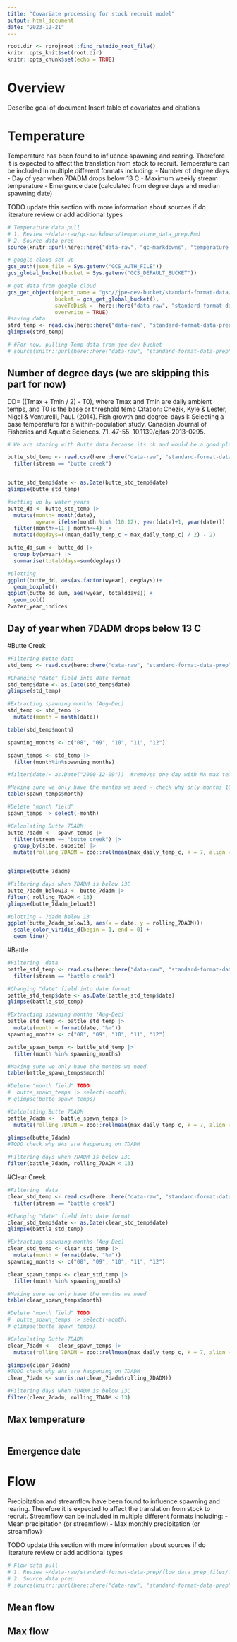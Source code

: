 ```yaml
---
title: "Covariate processing for stock recruit model"
output: html_document
date: "2023-12-21"
---
```


```r
root.dir <- rprojroot::find_rstudio_root_file()
knitr::opts_knit$set(root.dir)
knitr::opts_chunk$set(echo = TRUE)
```

               
               
# Overview
Describe goal of document
Insert table of covariates and citations

# Temperature
Temperature has been found to influence spawning and rearing. Therefore it is expected to affect the translation from stock to recruit. Temperature can be included in multiple different formats including:
- Number of degree days
- Day of year when 7DADM drops below 13 C
- Maximum weekly stream temperature
- Emergence date (calculated from degree days and median spawning date)

TODO update this section with more information about sources if do literature review or add additional types

```r
# Temperature data pull
# 1. Review ~/data-raw/qc-markdowns/temperature_data_prep.Rmd
# 2. Source data prep
source(knitr::purl(here::here("data-raw", "qc-markdowns", "temperature_data_prep.Rmd"), quiet=TRUE)) # after reviewing we will likely just source the data prep file here so you have access to all the data objects

```

```r
# google cloud set up
gcs_auth(json_file = Sys.getenv("GCS_AUTH_FILE"))
gcs_global_bucket(bucket = Sys.getenv("GCS_DEFAULT_BUCKET"))

# get data from google cloud
gcs_get_object(object_name = "gs://jpe-dev-bucket/standard-format-data/standard_temperature.csv",
               bucket = gcs_get_global_bucket(),
               saveToDisk =  here::here("data-raw", "standard-format-data-prep", "standard_temperature.csv"),
               overwrite = TRUE)
#saving data
strd_temp <- read.csv(here::here("data-raw", "standard-format-data-prep", "temp_data", "standard_temperature.csv"))
glimpse(strd_temp)
```

```r
# #For now, pulling Temp data from jpe-dev-bucket
# source(knitr::purl(here::here("data-raw", "standard-format-data-prep", "temp_data", "standard_temperature.csv"), quiet=TRUE))


```

## Number of degree days (we are skipping this part for now)
DD= ((Tmax + Tmin / 2) - T0), where Tmax and Tmin are daily ambient temps, and T0 is the base or threshold temp
Citation: Chezik, Kyle & Lester, Nigel & Venturelli, Paul. (2014). Fish growth and degree-days I: Selecting a base temperature for a within-population study. Canadian Journal of Fisheries and Aquatic Sciences. 71. 47-55. 10.1139/cjfas-2013-0295. 
```r
# We are stating with Butte data because its ok and would be a good placeholder

butte_std_temp <- read.csv(here::here("data-raw", "standard-format-data-prep", "temp_data", "standard_temperature.csv")) |>
  filter(stream == "butte creek")


butte_std_temp$date <- as.Date(butte_std_temp$date)
glimpse(butte_std_temp)

#setting up by water years
butte_dd <- butte_std_temp |> 
  mutate(month= month(date), 
         wyear= ifelse(month %in% (10:12), year(date)+1, year(date))) |>  
  filter(month>=11 | month<=4) |> 
  mutate(degdays=((mean_daily_temp_c + max_daily_temp_c) / 2) - 2) 

butte_dd_sum <- butte_dd |> 
  group_by(wyear) |> 
  summarise(totalddays=sum(degdays))

#plotting
ggplot(butte_dd, aes(as.factor(wyear), degdays))+
  geom_boxplot()
ggplot(butte_dd_sum, aes(wyear, totalddays)) +
  geom_col()
?water_year_indices
```


## Day of year when 7DADM drops below 13 C
#Butte Creek
```r
#Filtering Butte data 
std_temp <- read.csv(here::here("data-raw", "standard-format-data-prep", "temp_data", "standard_temperature.csv")) 

#Changing "date" field into date format
std_temp$date <- as.Date(std_temp$date)
glimpse(std_temp)

#Extracting spawning months (Aug-Dec)
std_temp <- std_temp |> 
  mutate(month = month(date))

table(std_temp$month)

spawning_months <- c("08", "09", "10", "11", "12")

spawn_temps <- std_temp |> 
  filter(month%in%spawning_months)

#filter(date!= as.Date("2000-12-09"))  #removes one day with NA max temp 

#Making sure we only have the months we need - check why only months 10,11,12 appear
table(spawn_temps$month)

#Delete "month field" 
spawn_temps |> select(-month)

#Calculating Butte 7DADM
butte_7dadm <-  spawn_temps |> 
  filter(stream == "butte creek") |> 
  group_by(site, subsite) |> 
  mutate(rolling_7DADM = zoo::rollmean(max_daily_temp_c, k = 7, align = "center", fill = NA)) #Look into NA values


glimpse(butte_7dadm)

#Filtering days when 7DADM is below 13C
butte_7dadm_below13 <- butte_7dadm |> 
filter( rolling_7DADM < 13)
glimpse(butte_7dadm_below13)

#plotting - 7dadm below 13 
ggplot(butte_7dadm_below13, aes(x = date, y = rolling_7DADM))+
  scale_color_viridis_d(begin = 1, end = 0) +
  geom_line()
```
#Battle
```r
#Filtering  data 
battle_std_temp <- read.csv(here::here("data-raw", "standard-format-data-prep", "temp_data", "standard_temperature.csv")) |>
  filter(stream == "battle creek")

#Changing "date" field into date format
battle_std_temp$date <- as.Date(battle_std_temp$date)
glimpse(battle_std_temp)

#Extracting spawning months (Aug-Dec)
battle_std_temp <- battle_std_temp |> 
  mutate(month = format(date, "%m"))
spawning_months <- c("08", "09", "10", "11", "12")

battle_spawn_temps <- battle_std_temp |> 
  filter(month %in% spawning_months) 

#Making sure we only have the months we need 
table(battle_spawn_temps$month)

#Delete "month field" TODO
#  butte_spawn_temps |> select(-month)
# glimpse(butte_spawn_temps)

#Calculating Butte 7DADM
battle_7dadm <-  battle_spawn_temps |> 
  mutate(rolling_7DADM = zoo::rollmean(max_daily_temp_c, k = 7, align = "center", fill = NA))

glimpse(butte_7dadm)
#TODO check why NAs are happening on 7DADM

#Filtering days when 7DADM is below 13C
filter(battle_7dadm, rolling_7DADM < 13)
```
#Clear Creek
```r
#Filtering  data 
clear_std_temp <- read.csv(here::here("data-raw", "standard-format-data-prep", "temp_data", "standard_temperature.csv")) |>
  filter(stream == "battle creek")

#Changing "date" field into date format
clear_std_temp$date <- as.Date(clear_std_temp$date)
glimpse(battle_std_temp)

#Extracting spawning months (Aug-Dec)
clear_std_temp <- clear_std_temp |> 
  mutate(month = format(date, "%m"))
spawning_months <- c("08", "09", "10", "11", "12")

clear_spawn_temps <- clear_std_temp |> 
  filter(month %in% spawning_months) 

#Making sure we only have the months we need 
table(clear_spawn_temps$month)

#Delete "month field" TODO
#  butte_spawn_temps |> select(-month)
# glimpse(butte_spawn_temps)

#Calculating Butte 7DADM
clear_7dadm <-  clear_spawn_temps |> 
  mutate(rolling_7DADM = zoo::rollmean(max_daily_temp_c, k = 7, align = "center", fill = NA))

glimpse(clear_7dadm)
#TODO check why NAs are happening on 7DADM
clear_7dadm <- sum(is.na(clear_7dadm$rolling_7DADM))

#Filtering days when 7DADM is below 13C
filter(clear_7dadm, rolling_7DADM < 13)
```

## Max temperature

```r

```

## Emergence date

# Flow
Precipitation and streamflow have been found to influence spawning and rearing. Therefore it is expected to affect the translation from stock to recruit. Streamflow can be included in multiple different formats including:
- Mean precipitation (or streamflow)
- Max monthly precipitation (or streamflow)

TODO update this section with more information about sources if do literature review or add additional types

```r
# Flow data pull
# 1. Review ~/data-raw/standard-format-data-prep/flow_data_prep_files/flow_data_prep.Rmd
# 2. Source data prep
# source(knitr::purl(here::here("data-raw", "standard-format-data-prep", "flow_data_prep_files", "flow_data_prep.Rmd"), quiet=TRUE)) # after reviewing we will likely just source the data prep file here so you have access to all the data objects
```


## Mean flow

## Max flow



